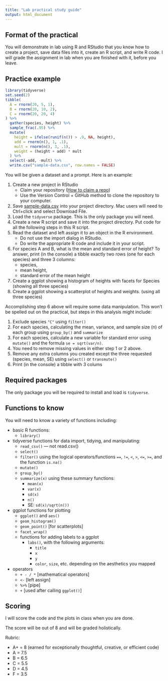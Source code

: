 ```yaml
---
title: "Lab practical study guide"
output: html_document
---
```


## Format of the practical

You will demonstrate in lab using R and RStudio that you know how to create a project, save data files into it, create an R script, and write R code. I will grade the assignment in lab when you are finished with it, before you leave.

## Practice example

```r
library(tidyverse)
set.seed(2)
tibble(
  A = rnorm(20, 5, 1),
  B = rnorm(20, 10, 2),
  C = rnorm(20, 20, 4)
) %>% 
  gather(species, height) %>%
  sample_frac(.95) %>% 
  mutate(
    height = ifelse(runif(n()) > .9, NA, height),
    add = rnorm(n(), 1, .1),
    mult = rnorm(n(), 3, .1),
    weight = (height + add) * mult
  ) %>% 
  select(-add, -mult) %>% 
  write.csv("sample-data.csv", row.names = FALSE)
```

You will be given a dataset and a prompt. Here is an example:

1. Create a new project in RStudio
    - Claim your repository ([How to claim a repo](claim_repo.html))
    - Use the Version Control + GitHub method to clone the repository to your computer.
2. Save [sample-data.csv](sample-data.csv) into your project directory. Mac users will need to Ctrl+click and select Download File.
3. Load the `tidyverse` package. This is the only package you will need.
4. Create a new R script and save it into the project directory. Put code for all the following steps in this R script.
5. Read the dataset and left assign it to an object in the R environment. 
    - Do not use the import dialog in RStudio.
    - Do write the appropriate R code and include it in your script.
6. For species A and B, what is the mean and standard error of height? To answer, print (in the console) a tibble exactly two rows (one for each species) and three 3 columns:
    - species,
    - mean height,
    - standard error of the mean height
7. Create a ggplot showing a histogram of heights with facets for Species (showing all three species)
8. Create a ggplot showing a scatterplot of heights and weights.  (using all three species)

Accomplishing step 6 above will require some data manipulation. This won't be spelled out on the practical, but steps in this analysis might include:

1. Exclude species `"C"` using `filter()`
2. For each species, calculating the mean, variance, and sample size (n) of each group using `group_by()` and `summarize`
3. For each species, calculate a new variable for standard error using `mutate()` and the formula `se = sqrt(var/n)`.
3. You need to remove missing values in either step 1 or 2 above.
4. Remove any extra columns you created except the three requested (species, mean, SE) using `select()` or `transmute()`
5. Print (in the console) a tibble with 3 colums


## Required packages

The only package you will be required to install and load is `tidyverse`.

## Functions to know

You will need to know a variety of functions including:

- basic R functions:
    - `library()`
- tidyverse functions for data import, tidying, and manipulating:
    - `read_csv()` — not read.csv()
    - `select()`
    - `filter()`  using the logical operators/functions `==`, `!=`, `<`, `>`, `<=`, `>=`, and the function `is.na()`
    - `mutate()`
    - `group_by()`
    - `summarize(x)` using these summary functions:
        - `mean(x)`
        - `var(x)`
        - `sd(x)`
        - `n()`
        - SE: `sd(x)/sqrt(n())`
- ggplot functions for plotting
    - `ggplot()` and `aes()`
    - `geom_histogram()`
    - `geom_point()`   [for scatterplots]
    - `facet_wrap()`
    - functions for adding labels to a ggplot
        - `labs()`, with the following arguments:
            - `title`
            - `x`
            - `y`
            - `color`, `size`, etc. depending on the aesthetics you mapped

- operators
    - `+ - / *` [mathematical operators]
    - `<-`      [left assign]
    - `%>%`     [pipe]
    - `+`       [used after calling `ggplot()`]

## Scoring

I will score the code and the plots in class when you are done.

The score will be out of 8 and will be graded holistically.

Rubric:

- A+ = 8   (earned for exceptionally thoughtful, creative, or efficient code)
- A = 7.5
- B = 6.5
- C = 5.5
- D = 4.5
- F = 3.5
